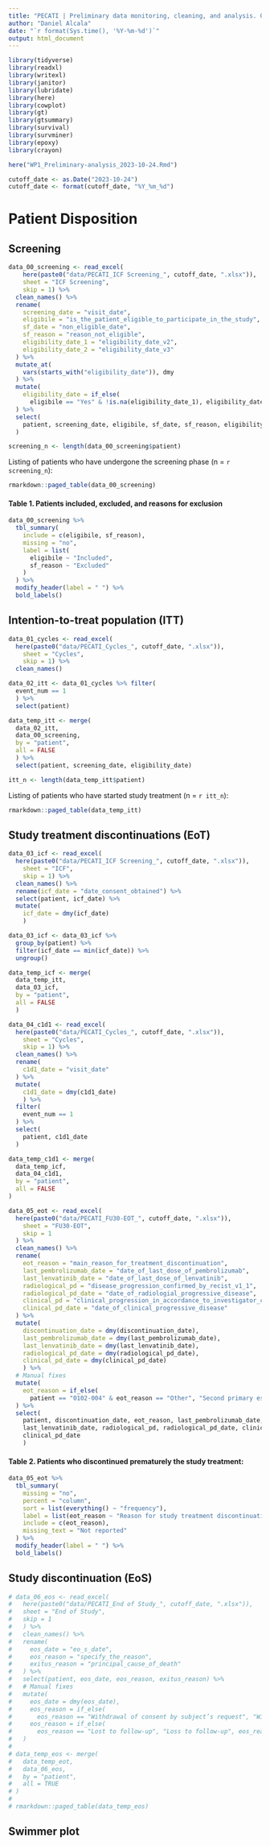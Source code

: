 ```yaml
---
title: "PECATI | Preliminary data monitoring, cleaning, and analysis. October 2023"
author: "Daniel Alcala"
date: "`r format(Sys.time(), '%Y-%m-%d')`"
output: html_document
---
```


```r
library(tidyverse)
library(readxl)
library(writexl)
library(janitor)
library(lubridate)
library(here)
library(cowplot)
library(gt)
library(gtsummary)
library(survival)
library(survminer)
library(epoxy)
library(crayon)

here("WP1_Preliminary-analysis_2023-10-24.Rmd")

cutoff_date <- as.Date("2023-10-24")
cutoff_date <- format(cutoff_date, "%Y_%m_%d")
```

# Patient Disposition
## Screening

```r
data_00_screening <- read_excel(
    here(paste0("data/PECATI_ICF Screening_", cutoff_date, ".xlsx")),
    sheet = "ICF Screening",
    skip = 1) %>% 
  clean_names() %>% 
  rename(
    screening_date = "visit_date",
    eligibile = "is_the_patient_eligible_to_participate_in_the_study",
    sf_date = "non_eligible_date",
    sf_reason = "reason_not_eligible",
    eligibility_date_1 = "eligibility_date_v2",
    eligibility_date_2 = "eligibility_date_v3"
  ) %>% 
  mutate_at(
    vars(starts_with("eligibility_date")), dmy
  ) %>% 
  mutate(
    eligibility_date = if_else(
      eligibile == "Yes" & !is.na(eligibility_date_1), eligibility_date_1, eligibility_date_2)
  ) %>%
  select(
    patient, screening_date, eligibile, sf_date, sf_reason, eligibility_date
  )

screening_n <- length(data_00_screening$patient)
```

Listing of patients who have undergone the screening phase (n = `r screening_n`):

```r
rmarkdown::paged_table(data_00_screening)
```

#### **Table 1. Patients included, excluded, and reasons for exclusion**

```r
data_00_screening %>% 
  tbl_summary(
    include = c(eligibile, sf_reason),
    missing = "no",
    label = list(
      eligibile ~ "Included",
      sf_reason ~ "Excluded"
    )
  ) %>%
  modify_header(label = " ") %>%
  bold_labels()
```

## Intention-to-treat population (ITT)

```r
data_01_cycles <- read_excel(
  here(paste0("data/PECATI_Cycles_", cutoff_date, ".xlsx")),
    sheet = "Cycles",
    skip = 1) %>% 
  clean_names()

data_02_itt <- data_01_cycles %>% filter(
  event_num == 1
  ) %>% 
  select(patient)

data_temp_itt <- merge(
  data_02_itt,
  data_00_screening,
  by = "patient",
  all = FALSE
  ) %>% 
  select(patient, screening_date, eligibility_date)

itt_n <- length(data_temp_itt$patient) 
```

Listing of patients who have started study treatment (n = `r itt_n`):

```r
rmarkdown::paged_table(data_temp_itt)
```

## Study treatment discontinuations (EoT)

```r
data_03_icf <- read_excel(
  here(paste0("data/PECATI_ICF Screening_", cutoff_date, ".xlsx")),
    sheet = "ICF",
    skip = 1) %>% 
  clean_names() %>% 
  rename(icf_date = "date_consent_obtained") %>% 
  select(patient, icf_date) %>% 
  mutate(
    icf_date = dmy(icf_date)
    )

data_03_icf <- data_03_icf %>% 
  group_by(patient) %>% 
  filter(icf_date == min(icf_date)) %>% 
  ungroup()

data_temp_icf <- merge(
  data_temp_itt,
  data_03_icf,
  by = "patient",
  all = FALSE  
  )

data_04_c1d1 <- read_excel(
  here(paste0("data/PECATI_Cycles_", cutoff_date, ".xlsx")),
    sheet = "Cycles",
    skip = 1) %>% 
  clean_names() %>% 
  rename(
    c1d1_date = "visit_date"
  ) %>% 
  mutate(
    c1d1_date = dmy(c1d1_date)
    ) %>% 
  filter(
    event_num == 1
  ) %>% 
  select(
    patient, c1d1_date
  )

data_temp_c1d1 <- merge(
  data_temp_icf,
  data_04_c1d1,
  by = "patient",
  all = FALSE  
)

data_05_eot <- read_excel(
  here(paste0("data/PECATI_FU30-EOT_", cutoff_date, ".xlsx")),
    sheet = "FU30-EOT",
    skip = 1
  ) %>% 
  clean_names() %>% 
  rename(
    eot_reason = "main_reason_for_treatment_discontinuation",
    last_pembrolizumab_date = "date_of_last_dose_of_pembrolizumab",
    last_lenvatinib_date = "date_of_last_dose_of_lenvatinib",
    radiological_pd = "disease_progression_confirmed_by_recist_v1_1",
    radiological_pd_date = "date_of_radiologial_progressive_disease",
    clinical_pd = "clinical_progression_in_accordance_to_investigator_criteria",
    clinical_pd_date = "date_of_clinical_progressive_disease"
  ) %>% 
  mutate(
    discontinuation_date = dmy(discontinuation_date),
    last_pembrolizumab_date = dmy(last_pembrolizumab_date),
    last_lenvatinib_date = dmy(last_lenvatinib_date),
    radiological_pd_date = dmy(radiological_pd_date),
    clinical_pd_date = dmy(clinical_pd_date)
    ) %>% 
  # Manual fixes
  mutate(
    eot_reason = if_else(
      patient == "0102-004" & eot_reason == "Other", "Second primary esophageal cancer", eot_reason)
  ) %>% 
  select(
    patient, discontinuation_date, eot_reason, last_pembrolizumab_date,
    last_lenvatinib_date, radiological_pd, radiological_pd_date, clinical_pd,
    clinical_pd_date
    )
```

#### **Table 2. Patients who discontinued prematurely the study treatment:**

```r
data_05_eot %>%
  tbl_summary(
    missing = "no",
    percent = "column",
    sort = list(everything() ~ "frequency"),
    label = list(eot_reason ~ "Reason for study treatment discontinuation"),
    include = c(eot_reason),
    missing_text = "Not reported"
  ) %>%
  modify_header(label = " ") %>%
  bold_labels()
```

## Study discontinuation (EoS)

```r
# data_06_eos <- read_excel(
#   here(paste0("data/PECATI_End of Study_", cutoff_date, ".xlsx")),
#   sheet = "End of Study",
#   skip = 1
#   ) %>% 
#   clean_names() %>% 
#   rename(
#     eos_date = "eo_s_date",
#     eos_reason = "specify_the_reason",
#     exitus_reason = "principal_cause_of_death"
#   ) %>% 
#   select(patient, eos_date, eos_reason, exitus_reason) %>% 
#   # Manual fixes
#   mutate(
#     eos_date = dmy(eos_date),
#     eos_reason = if_else(
#       eos_reason == "Withdrawal of consent by subject’s request", "Withdrawal of consent", eos_reason),
#     eos_reason = if_else(
#       eos_reason == "Lost to follow-up", "Loss to follow-up", eos_reason)
#   )
# 
# data_temp_eos <- merge(
#   data_temp_eot,
#   data_06_eos,
#   by = "patient",
#   all = TRUE  
# )
# 
# rmarkdown::paged_table(data_temp_eos)
```


## Swimmer plot



